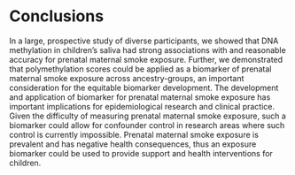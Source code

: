 # Conclusions

In a large, prospective study of diverse participants, we showed that DNA methylation in children's saliva had strong associations with and reasonable accuracy for prenatal maternal smoke exposure. Further, we demonstrated that polymethylation scores could be applied as a biomarker of prenatal maternal smoke exposure across ancestry-groups, an important consideration for the equitable biomarker development. The development and application of biomarker for prenatal maternal smoke exposure has important implications for epidemiological research and clinical practice. Given the difficulty of measuring prenatal maternal smoke exposure, such a biomarker could allow for confounder control in research areas where such control is currently impossible. Prenatal maternal smoke exposure is prevalent and has negative health consequences, thus an exposure biomarker could be used to provide support and health interventions for children.